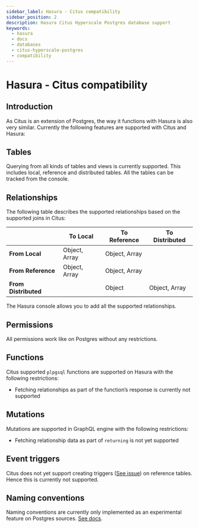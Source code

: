 ```yaml
---
sidebar_label: Hasura - Citus compatibility
sidebar_position: 2
description: Hasura Citus Hyperscale Postgres database support
keywords:
  - hasura
  - docs
  - databases
  - citus-hyperscale-postgres
  - compatibility
---
```


# Hasura - Citus compatibility

## Introduction

As Citus is an extension of Postgres, the way it functions with Hasura
is also very similar. Currently the following features are supported
with Citus and Hasura:

## Tables

Querying from all kinds of tables and views is currently supported. This
includes local, reference and distributed tables. All the tables can be
tracked from the console.

## Relationships

The following table describes the supported relationships based on the
supported joins in Citus:

|                      | To Local      | To Reference  | To Distributed |
|----------------------|---------------|---------------|----------------|
| **From Local**       | Object, Array | Object, Array |                |
| **From Reference**   | Object, Array | Object, Array |                |
| **From Distributed** |               | Object        | Object, Array  |

The Hasura console allows you to add all the supported relationships.

## Permissions

All permissions work like on Postgres without any restrictions.

## Functions

Citus supported `plpgsql` functions are supported on Hasura with the
following restrictions:

-   Fetching relationships as part of the function’s response is
    currently not supported

## Mutations

Mutations are supported in GraphQL engine with the following
restrictions:

-   Fetching relationship data as part of `returning` is not yet
    supported

## Event triggers

Citus does not yet support creating triggers ([See issue](https://github.com/citusdata/citus/issues/4425)) on reference
tables. Hence this is currently not supported.

## Naming conventions

Naming conventions are currently only implemented as an experimental feature on Postgres sources. [See docs](/schema/postgres/naming-convention/).
